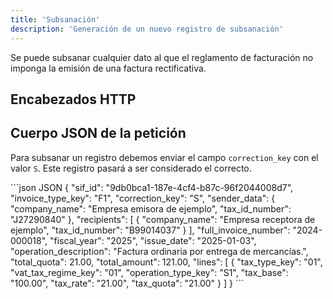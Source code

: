 ```yaml
---
title: 'Subsanación'
description: 'Generación de un nuevo registro de subsanación'
---
```



<Warning>Se puede subsanar cualquier dato al que el reglamento de facturación no imponga la emisión de una factura rectificativa.</Warning>

## Encabezados HTTP

<ClientDefaultHeaders />

## Cuerpo JSON de la petición

Para subsanar un registro debemos enviar el campo `correction_key` con el valor `S`. Este registro pasará a ser considerado el correcto.

<CodeGroup>
```json JSON
{
  "sif_id": "9db0bca1-187e-4cf4-b87c-96f2044008d7",
  "invoice_type_key": "F1",
  "correction_key": "S",
  "sender_data": {
    "company_name": "Empresa emisora de ejemplo",
    "tax_id_number": "J27290840"
  },
  "recipients": [
    {
      "company_name": "Empresa receptora de ejemplo",
      "tax_id_number": "B99014037"
    }
  ],
  "full_invoice_number": "2024-000018",
  "fiscal_year": "2025",
  "issue_date": "2025-01-03",
  "operation_description": "Factura ordinaria por entrega de mercancías.",
  "total_quota": 21.00,
  "total_amount": 121.00,
  "lines": [
    {
      "tax_type_key": "01",
      "vat_tax_regime_key": "01",
      "operation_type_key": "S1",
      "tax_base": "100.00",
      "tax_rate": "21.00",
      "tax_quota": "21.00"
    }
  ]
}
```
</CodeGroup>
